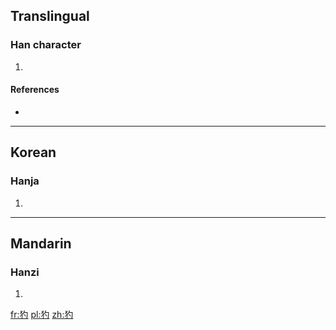 ==Translingual==

===Han character===
{{Han char|rn=94|rad=犬|as=03|sn=6|four=|canj=大竹心戈 (KHPI)}}

# {{defn|Han|sort=犬03}}

====References====
* {{Han ref|kx=0706.150|dkj=20249|dj=1119.070|hdz=21333.080|uh=72B3|ud=29363}}

----

==Korean==

===Hanja===
{{ko-hanja|hangeul=작|eumhun=|rv=jak|mr=chak|y=cak}}

# {{defn|Korean|sort=犬03}}

----

==Mandarin==

===Hanzi===
{{cmn-hanzi|pin=[[án]] ([[an2]]), [[chuó]] ([[chuo2]]), [[hān]] ([[han1]]), [[jiàn]] ([[jian4]])|wg=an<sup>2</sup>, ch'o<sup>2</sup>, han<sup>1</sup>, chien<sup>4</sup>}}

# {{defn|Mandarin|sort=犬03}}

[[fr:犳]]
[[pl:犳]]
[[zh:犳]]